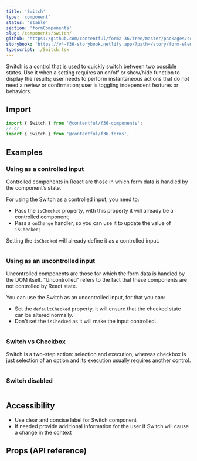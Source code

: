 ```yaml
---
title: 'Switch'
type: 'component'
status: 'stable'
section: 'formComponents'
slug: /components/switch/
github: 'https://github.com/contentful/forma-36/tree/master/packages/components/forms/src/Switch'
storybook: 'https://v4-f36-storybook.netlify.app/?path=/story/form-elements-switch--basic'
typescript: ./Switch.tsx
---
```


Switch is a control that is used to quickly switch between two possible states. Use it when a setting requires an on/off or show/hide function to display the results; user needs to perform instantaneous actions that do not need a review or confirmation; user is toggling independent features or behaviors.

## Import

```js static=true
import { Switch } from '@contentful/f36-components';
// or
import { Switch } from '@contentful/f36-forms';
```

## Examples

### Using as a controlled input

Controlled components in React are those in which form data is handled by the component’s state.

For using the Switch as a controlled input, you need to:

- Pass the `isChecked` property, with this property it will already be a controlled component;
- Pass a `onChange` handler, so you can use it to update the value of `isChecked`;

Setting the `isChecked` will already define it as a controlled input.

```jsx file=../../examples/SwitchControlledExample.tsx

```

### Using as an uncontrolled input

Uncontrolled components are those for which the form data is handled by the DOM itself. “Uncontrolled” refers to the fact that these components are not controlled by React state.

You can use the Switch as an uncontrolled input, for that you can:

- Set the `defaultChecked` property, it will ensure that the checked state can be altered normally.
- Don't set the `isChecked` as it will make the input controlled.

```jsx file=../../examples/SwitchUncontrolledExample.tsx

```

### Switch vs Checkbox

Switch is a two-step action: selection and execution, whereas checkbox is just selection of an option and its execution usually requires another control.

```jsx file=../../examples/SwitchVsCheckboxExample.tsx

```

### Switch disabled

```jsx file=../../examples/SwitchCheckboxDisabled.tsx

```

## Accessibility

- Use clear and concise label for Switch component
- If needed provide additional information for the user if Switch will cause a change in the context

## Props (API reference)

<PropsTable of="Switch" />

